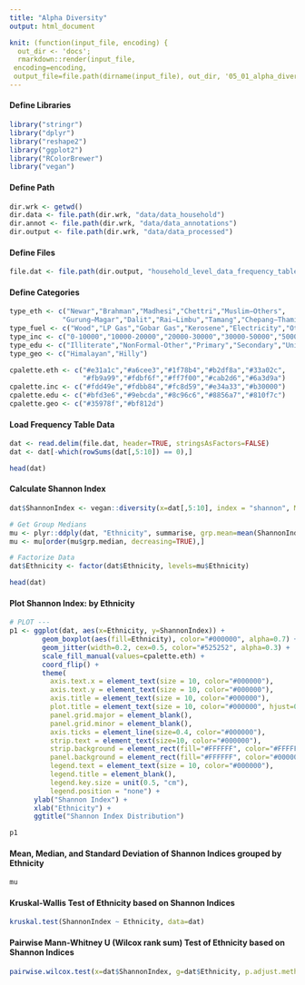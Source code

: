 ```yaml
---
title: "Alpha Diversity"
output: html_document

knit: (function(input_file, encoding) {
  out_dir <- 'docs';
  rmarkdown::render(input_file,
 encoding=encoding,
 output_file=file.path(dirname(input_file), out_dir, '05_01_alpha_diversity.html'))})
---
```



#### Define Libraries
```r
library("stringr")
library("dplyr")
library("reshape2")
library("ggplot2")
library("RColorBrewer")
library("vegan")
```

#### Define Path
```r
dir.wrk <- getwd()
dir.data <- file.path(dir.wrk, "data/data_household")
dir.annot <- file.path(dir.wrk, "data/data_annotations")
dir.output <- file.path(dir.wrk, "data/data_processed")
```


#### Define Files
```r
file.dat <- file.path(dir.output, "household_level_data_frequency_table.tsv")
```

#### Define Categories
```r
type_eth <- c("Newar","Brahman","Madhesi","Chettri","Muslim−Others",
             "Gurung−Magar","Dalit","Rai−Limbu","Tamang","Chepang−Thami")
type_fuel <- c("Wood","LP Gas","Gobar Gas","Kerosene","Electricity","Others")
type_inc <- c("0-10000","10000-20000","20000-30000","30000-50000","50000-ABOVE")
type_edu <- c("Illiterate","NonFormal-Other","Primary","Secondary","University")
type_geo <- c("Himalayan","Hilly")

cpalette.eth <- c("#e31a1c","#a6cee3","#1f78b4","#b2df8a","#33a02c",
                  "#fb9a99","#fdbf6f","#ff7f00","#cab2d6","#6a3d9a")
cpalette.inc <- c("#fdd49e","#fdbb84","#fc8d59","#e34a33","#b30000")
cpalette.edu <- c("#bfd3e6","#9ebcda","#8c96c6","#8856a7","#810f7c")
cpalette.geo <- c("#35978f","#bf812d")
```

#### Load Frequency Table Data
```r
dat <- read.delim(file.dat, header=TRUE, stringsAsFactors=FALSE)
dat <- dat[-which(rowSums(dat[,5:10]) == 0),]

head(dat)
```

#### Calculate Shannon  Index
```r
dat$ShannonIndex <- vegan::diversity(x=dat[,5:10], index = "shannon", MARGIN = 1, base = exp(1))

# Get Group Medians
mu <- plyr::ddply(dat, "Ethnicity", summarise, grp.mean=mean(ShannonIndex), grp.median=median(ShannonIndex), grp.stdev=sd(ShannonIndex))
mu <- mu[order(mu$grp.median, decreasing=TRUE),]

# Factorize Data
dat$Ethnicity <- factor(dat$Ethnicity, levels=mu$Ethnicity)

head(dat)
```

#### Plot Shannon Index: by Ethnicity
```r
# PLOT ---
p1 <- ggplot(dat, aes(x=Ethnicity, y=ShannonIndex)) + 
        geom_boxplot(aes(fill=Ethnicity), color="#000000", alpha=0.7) +
        geom_jitter(width=0.2, cex=0.5, color="#525252", alpha=0.3) +
        scale_fill_manual(values=cpalette.eth) +
        coord_flip() +
        theme(
          axis.text.x = element_text(size = 10, color="#000000"),
          axis.text.y = element_text(size = 10, color="#000000"),
          axis.title = element_text(size = 10, color="#000000"),
          plot.title = element_text(size = 10, color="#000000", hjust=0.5),
          panel.grid.major = element_blank(),
          panel.grid.minor = element_blank(),
          axis.ticks = element_line(size=0.4, color="#000000"),	
          strip.text = element_text(size=10, color="#000000"),
          strip.background = element_rect(fill="#FFFFFF", color="#FFFFFF"),
          panel.background = element_rect(fill="#FFFFFF", color="#000000"),
          legend.text = element_text(size = 10, color="#000000"),
          legend.title = element_blank(),
          legend.key.size = unit(0.5, "cm"),
          legend.position = "none") +
      ylab("Shannon Index") +
      xlab("Ethnicity") + 
      ggtitle("Shannon Index Distribution") 

p1
```

#### Mean, Median, and Standard Deviation of Shannon Indices grouped by Ethnicity
```r
mu
```

#### Kruskal-Wallis Test of Ethnicity based on Shannon Indices
```r
kruskal.test(ShannonIndex ~ Ethnicity, data=dat)
```

#### Pairwise Mann-Whitney U (Wilcox rank sum) Test of Ethnicity based on Shannon Indices
```r
pairwise.wilcox.test(x=dat$ShannonIndex, g=dat$Ethnicity, p.adjust.method="bonferroni", paired=FALSE, exact=FALSE)
```

